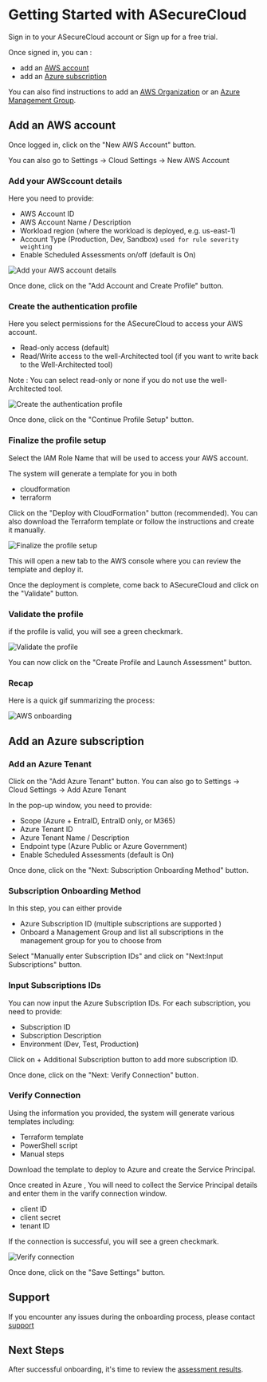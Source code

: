 # Getting Started with ASecureCloud

Sign in to your ASecureCloud account or Sign up for a free trial.

Once signed in, you can :

- add an [AWS account](#add-an-aws-account)
- add an [Azure subscription](#add-an-azure-subscription)

You can also find instructions to add an [AWS Organization](gettingStarted/awsOrganizations) or an [Azure Management Group](gettingStarted/azureManagementGroups).

## Add an AWS account

Once logged in, click on the "New AWS Account" button.

You can also go to Settings -> Cloud Settings -> New AWS Account

### Add your AWSccount details

Here you need to provide:

- AWS Account ID
- AWS Account Name / Description
- Workload region (where the workload is deployed, e.g. us-east-1)
- Account Type (Production, Dev, Sandbox) `used for rule severity weighting`
- Enable Scheduled Assessments on/off (default is On)

![Add your AWS account details](/images/AWS-account-details.png)

Once done, click on the "Add Account and Create Profile" button.

### Create the authentication profile

Here you select permissions for the ASecureCloud to access your AWS account.

- Read-only access (default)
- Read/Write access to the well-Architected tool (if you want to write back to the Well-Architected tool)

Note : You can select read-only or none if you do not use the well-Architected tool.

![Create the authentication profile](/images/AWS-create-auth.png)

Once done, click on the "Continue Profile Setup" button.

### Finalize the profile setup

Select the IAM Role Name that will be used to access your AWS account.

The system will generate a template for you in both

- cloudformation
- terraform

Click on the "Deploy with CloudFormation" button (recommended). You can also download the Terraform template or follow the instructions and create it manually.

![Finalize the profile setup](/images/AWS-deploy.png)

This will open a new tab to the AWS console where you can review the template and deploy it.

Once the deployment is complete, come back to ASecureCloud and click on the "Validate" button.

### Validate the profile

if the profile is valid, you will see a green checkmark.

![Validate the profile](/images/AWS-validate.png)

You can now click on the "Create Profile and Launch Assessment" button.

### Recap

Here is a quick gif summarizing the process:

![AWS onboarding](/images/AWS-Onboarding.gif)

## Add an Azure subscription

### Add an Azure Tenant

Click on the "Add Azure Tenant" button. You can also go to Settings -> Cloud Settings -> Add Azure Tenant

In the pop-up window, you need to provide:

- Scope (Azure + EntraID, EntraID only, or M365)
- Azure Tenant ID
- Azure Tenant Name / Description
- Endpoint type (Azure Public or Azure Government)
- Enable Scheduled Assessments (default is On)

Once done, click on the "Next: Subscription Onboarding Method" button.

### Subscription Onboarding Method

In this step, you can either provide

- Azure Subscription ID (multiple subscriptions are supported )
- Onboard a Management Group and list all subscriptions in the management group for you to choose from

Select "Manually enter Subscription IDs" and click on "Next:Input Subscriptions" button.

### Input Subscriptions IDs

You can now input the Azure Subscription IDs. For each subscription, you need to provide:

- Subscription ID
- Subscription Description
- Environment (Dev, Test, Production)

Click on + Additional Subscription button to add more subscription ID.

Once done, click on the "Next: Verify Connection" button.

### Verify Connection

Using the information you provided, the system will generate various templates including:

- Terraform template
- PowerShell script
- Manual steps

Download the template to deploy to Azure and create the Service Principal.

Once created in Azure , You will need to collect the Service Principal details and enter them in the varify connection window.

- client ID
- client secret
- tenant ID

If the connection is successful, you will see a green checkmark.

![Verify connection](/images/Azure-validation.png)

Once done, click on the "Save Settings" button.

## Support

If you encounter any issues during the onboarding process, please contact [support](mailto:support@asecurecloud.com)

## Next Steps

After successful onboarding, it's time to review the [assessment results](/cloudassessment).
